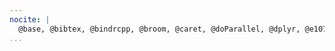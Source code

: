 ```yaml
---
nocite: |
  @base, @bibtex, @bindrcpp, @broom, @caret, @doParallel, @dplyr, @e1071, @forcats, @foreach, @gbm, @GGally, @ggmosaic, @ggplot2, @ggpubr, @iterators, @kableExtra, @knitr, @lattice, @lubridate, @magrittr, @mice, @nvimcom, @parallel, @productplots, @purrr, @ranger, @readr, @rmarkdown, @splines, @stringr, @survival, @tibble, @tidyr, @tidyverse
...
```


